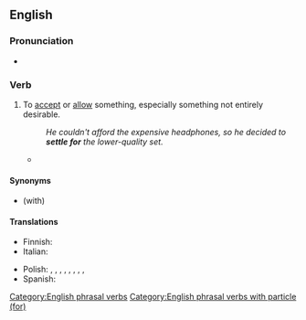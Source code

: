 ==English==

===Pronunciation===
* {{audio|en|En-au-settle for.ogg|Audio (AU)}}

===Verb===
{{en-verb|*}}

# {{lb|en|idiomatic}} To [[accept]] or [[allow]] something, especially something not entirely desirable.
#: ''He couldn't afford the expensive headphones, so he decided to '''settle for''' the lower-quality set.''
#* {{quote-journal
|en
|date=June 4, 2011
|author=Phil McNulty
|title=England 2 - 2 Switzerland
|work=BBC
|url=http://news.bbc.co.uk/sport2/hi/football/13553428.stm
|page=
|passage=As the game entered three minutes of stoppage time, both sides almost snatched the win. Substitute Admir Mehmedi was inches away with Hart beaten and Stewart Downing, on for Walcott, shot weakly into the side-netting with the last kick of the game as England had to '''settle for''' a point.}}

====Synonyms====
* {{l|en|make do}} (with)

====Translations====
{{trans-top|to accept or allow something, especially something not entirely desirable}}
* Finnish: {{t+|fi|tyytyä}}
* Italian: {{t+|it|accontentarsi}}
{{trans-mid}}
* Polish: {{t+|pl|[[obywać|obywać się]]|impf}}, {{t+|pl|[[obyć|obyć się]]|pf}}, {{t+|pl|[[ograniczać|ograniczać się do]]|impf}}, {{t+|pl|[[ograniczyć|ograniczyć się do]]|pf}}, {{t|pl|poprzestawać|impf}}, {{t|pl|poprzestać|pf}}, {{t|pl|przestawać|impf}}, {{t+|pl|[[zadowalać|zadowalać się]]|impf}}, {{t+|pl|[[zadowolić|zadowolić się]]|pf}}
* Spanish: {{t+|es|conformar}} {{q|pronominal}}
{{trans-bottom}}

[[Category:English phrasal verbs]]
[[Category:English phrasal verbs with particle (for)]]